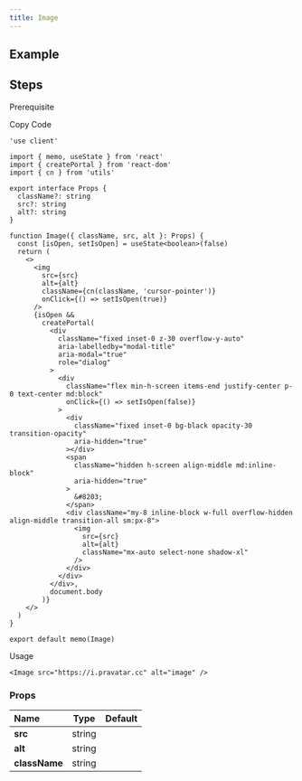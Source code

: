 ```yaml
---
title: Image
---
```


## Example

<Storybook url="https://workshop.kidow.me/?path=/docs/components-image-v1--docs" />

## Steps

<Steps>

<Step>Prerequisite</Step>

<Blocks>
  <ModalBlock icon="utils" name="cn" slug="/utils/cn" />
</Blocks>

<Step>Copy Code</Step>

```tsx title="components/Image/index.tsx"
'use client'

import { memo, useState } from 'react'
import { createPortal } from 'react-dom'
import { cn } from 'utils'

export interface Props {
  className?: string
  src?: string
  alt?: string
}

function Image({ className, src, alt }: Props) {
  const [isOpen, setIsOpen] = useState<boolean>(false)
  return (
    <>
      <img
        src={src}
        alt={alt}
        className={cn(className, 'cursor-pointer')}
        onClick={() => setIsOpen(true)}
      />
      {isOpen &&
        createPortal(
          <div
            className="fixed inset-0 z-30 overflow-y-auto"
            aria-labelledby="modal-title"
            aria-modal="true"
            role="dialog"
          >
            <div
              className="flex min-h-screen items-end justify-center p-0 text-center md:block"
              onClick={() => setIsOpen(false)}
            >
              <div
                className="fixed inset-0 bg-black opacity-30 transition-opacity"
                aria-hidden="true"
              ></div>
              <span
                className="hidden h-screen align-middle md:inline-block"
                aria-hidden="true"
              >
                &#8203;
              </span>
              <div className="my-8 inline-block w-full overflow-hidden align-middle transition-all sm:px-8">
                <img
                  src={src}
                  alt={alt}
                  className="mx-auto select-none shadow-xl"
                />
              </div>
            </div>
          </div>,
          document.body
        )}
    </>
  )
}

export default memo(Image)
```

<Step>Usage</Step>

```tsx
<Image src="https://i.pravatar.cc" alt="image" />
```

</Steps>

### Props

| Name          |  Type  | Default |
| :------------ | :----: | :-----: |
| **src**       | string |         |
| **alt**       | string |         |
| **className** | string |         |
